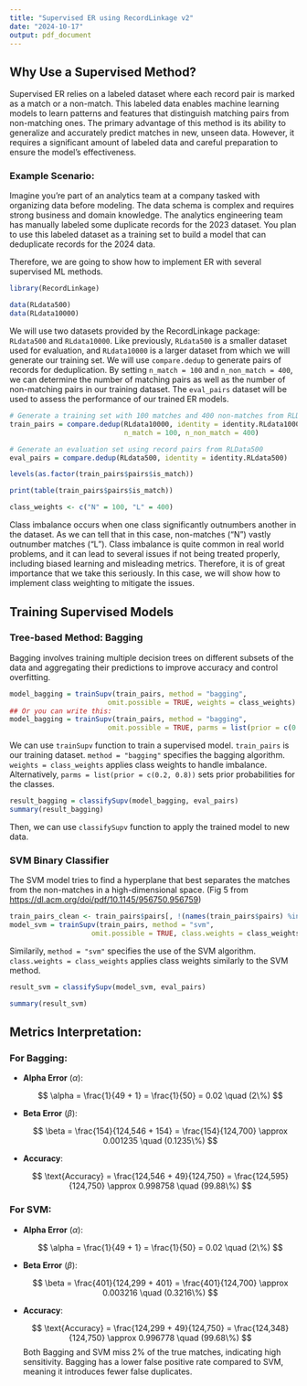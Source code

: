 ```yaml
---
title: "Supervised ER using RecordLinkage v2"
date: "2024-10-17"
output: pdf_document
---
```


## Why Use a Supervised Method?
Supervised ER relies on a labeled dataset where each record pair is marked as a match or a non-match. This labeled data enables machine learning models to learn patterns and features that distinguish matching pairs from non-matching ones. The primary advantage of this method is its ability to generalize and accurately predict matches in new, unseen data. However, it requires a significant amount of labeled data and careful preparation to ensure the model's effectiveness.

### Example Scenario:

Imagine you're part of an analytics team at a company tasked with organizing data before modeling. The data schema is complex and requires strong business and domain knowledge. The analytics engineering team has manually labeled some duplicate records for the 2023 dataset. You plan to use this labeled dataset as a training set to build a model that can deduplicate records for the 2024 data.

Therefore, we are going to show how to implement ER with several supervised ML methods.

```r
library(RecordLinkage)

data(RLdata500)
data(RLdata10000)
```
We will use two datasets provided by the RecordLinkage package: `RLdata500` and `RLdata10000`. Like previously, `RLdata500` is a smaller dataset used for evaluation, and `RLdata10000` is a larger dataset from which we will generate our training set. We will use `compare.dedup` to generate pairs of records for deduplication. By setting `n_match = 100` and `n_non_match = 400`, we can determine the number of matching pairs as well as the number of non-matching pairs in our training dataset. The `eval_pairs` dataset will be used to assess the performance of our trained ER models.

```r
# Generate a training set with 100 matches and 400 non-matches from RLData10000
train_pairs = compare.dedup(RLdata10000, identity = identity.RLdata10000, 
                            n_match = 100, n_non_match = 400)

# Generate an evaluation set using record pairs from RLData500
eval_pairs = compare.dedup(RLdata500, identity = identity.RLdata500)
```

```r
levels(as.factor(train_pairs$pairs$is_match))
```

```r
print(table(train_pairs$pairs$is_match))
```

```r
class_weights <- c("N" = 100, "L" = 400)
```
Class imbalance occurs when one class significantly outnumbers another in the dataset. As we can tell that in this case, non-matches ("N") vastly outnumber matches ("L"). Class imbalance is quite common in real world problems, and it can lead to several issues if not being treated properly, including biased learning and misleading metrics. Therefore, it is of great importance that we take this seriously. In this case, we will show how to implement class weighting to mitigate the issues.


## Training Supervised Models
### Tree-based Method: Bagging
Bagging involves training multiple decision trees on different subsets of the data and aggregating their predictions to improve accuracy and control overfitting.

```r
model_bagging = trainSupv(train_pairs, method = "bagging", 
                        omit.possible = TRUE, weights = class_weights)
## Or you can write this:
model_bagging = trainSupv(train_pairs, method = "bagging", 
                        omit.possible = TRUE, parms = list(prior = c(0.2, 0.8)))
```
We can use `trainSupv` function to train a supervised model. `train_pairs` is our training dataset. `method = "bagging"` specifies the bagging algorithm. `weights = class_weights` applies class weights to handle imbalance. Alternatively, `parms = list(prior = c(0.2, 0.8))` sets prior probabilities for the classes.

```r
result_bagging = classifySupv(model_bagging, eval_pairs)
summary(result_bagging)
```
Then, we can use `classifySupv` function to apply the trained model to new data.

### SVM Binary Classifier
The SVM model tries to find a hyperplane that best separates the matches from the non-matches in a high-dimensional space. (Fig 5 from <https://dl.acm.org/doi/pdf/10.1145/956750.956759>)

```r
train_pairs_clean <- train_pairs$pairs[, !(names(train_pairs$pairs) %in% "fname_c2")]
model_svm = trainSupv(train_pairs, method = "svm", 
                    omit.possible = TRUE, class.weights = class_weights)
```
Similarily, `method = "svm"` specifies the use of the SVM algorithm. `class.weights = class_weights` applies class weights similarly to the SVM method.

```r
result_svm = classifySupv(model_svm, eval_pairs)
```

```r
summary(result_svm)
```
## Metrics Interpretation:
### For Bagging:

- **Alpha Error** ($\alpha$):

  $$
  \alpha = \frac{1}{49 + 1} = \frac{1}{50} = 0.02 \quad (2\%)
  $$

- **Beta Error** ($\beta$):

  $$
  \beta = \frac{154}{124,546 + 154} = \frac{154}{124,700} \approx 0.001235 \quad (0.1235\%)
  $$

- **Accuracy**:

  $$
  \text{Accuracy} = \frac{124,546 + 49}{124,750} = \frac{124,595}{124,750} \approx 0.998758 \quad (99.88\%)
  $$


### For SVM:


- **Alpha Error** ($\alpha$):

  $$
  \alpha = \frac{1}{49 + 1} = \frac{1}{50} = 0.02 \quad (2\%)
  $$

- **Beta Error** ($\beta$):

  $$
  \beta = \frac{401}{124,299 + 401} = \frac{401}{124,700} \approx 0.003216 \quad (0.3216\%)
  $$

- **Accuracy**:

  $$
  \text{Accuracy} = \frac{124,299 + 49}{124,750} = \frac{124,348}{124,750} \approx 0.996778 \quad (99.68\%)
  $$
Both Bagging and SVM miss 2% of the true matches, indicating high sensitivity. Bagging has a lower false positive rate compared to SVM, meaning it introduces fewer false duplicates.



